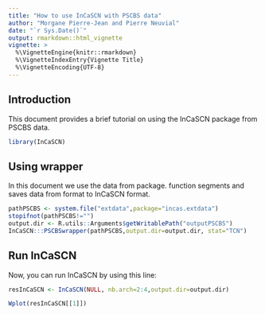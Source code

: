 ```yaml
---
title: "How to use InCaSCN with PSCBS data"
author: "Morgane Pierre-Jean and Pierre Neuvial"
date: "`r Sys.Date()`"
output: rmarkdown::html_vignette
vignette: >
  %\VignetteEngine{knitr::rmarkdown}
  %\VignetteIndexEntry{Vignette Title}
  %\VignetteEncoding{UTF-8}
---
```


## Introduction

This document provides a brief tutorial on using the InCaSCN package from PSCBS data.

```r

library(InCaSCN)
```

## Using wrapper
In this document we use the data from \code{facets} package.
\code{Facetswrapper} function segments and saves data from \code{facets} format to InCaSCN format.
```r
pathPSCBS <- system.file("extdata",package="incas.extdata")
stopifnot(pathPSCBS!="")
output.dir <- R.utils::Arguments$getWritablePath("outputPSCBS")
InCaSCN:::PSCBSwrapper(pathPSCBS,output.dir=output.dir, stat="TCN")
```

## Run InCaSCN ##
Now, you can run InCaSCN by using this line:
```r
resInCaSCN <- InCaSCN(NULL, nb.arch=2:4,output.dir=output.dir)
```
```r
Wplot(resInCaSCN[[1]])
```
